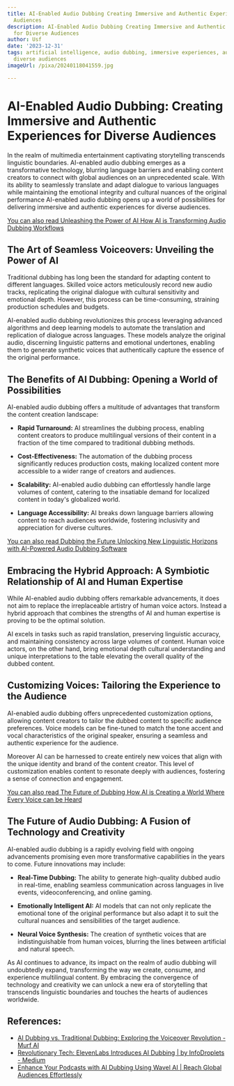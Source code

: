 ```yaml
---
title: AI-Enabled Audio Dubbing Creating Immersive and Authentic Experiences for Diverse
  Audiences
description: AI-Enabled Audio Dubbing Creating Immersive and Authentic Experiences
  for Diverse Audiences
author: Usf
date: '2023-12-31'
tags: artificial intelligence, audio dubbing, immersive experiences, authentic experiences,
  diverse audiences
imageUrl: /pixa/20240118041559.jpg

---
```

# AI-Enabled Audio Dubbing: Creating Immersive and Authentic Experiences for Diverse Audiences

In the realm of multimedia entertainment captivating storytelling transcends  linguistic boundaries. AI-enabled audio dubbing  emerges as a transformative technology, blurring language barriers and enabling content creators to connect with global audiences on an unprecedented scale. With its ability to seamlessly translate and adapt dialogue to various languages  while  maintaining the  emotional integrity  and cultural nuances of the original performance  AI-enabled audio dubbing opens up a world of possibilities for delivering immersive and authentic experiences  for diverse audiences.

[You can also read Unleashing the Power of AI How AI is Transforming Audio Dubbing Workflows](Unleashing%20the%20Power%20of%20AI%20How%20AI%20is%20Transforming%20Audio%20Dubbing%20Workflows)


## The Art of Seamless Voiceovers: Unveiling the Power  of AI

Traditional dubbing has long been the standard for adapting content to  different  languages. Skilled voice actors meticulously record new audio tracks, replicating the original dialogue with cultural sensitivity and emotional depth. However, this process  can be time-consuming, straining production schedules and  budgets.

AI-enabled audio dubbing revolutionizes this process leveraging  advanced algorithms and deep learning models to automate the translation and replication of dialogue across languages. These models analyze the original audio, discerning  linguistic patterns and emotional undertones, enabling them to generate synthetic voices that authentically  capture the essence of the original performance.

## The  Benefits of AI Dubbing: Opening a  World of  Possibilities

AI-enabled audio dubbing offers a multitude of advantages that transform the content creation landscape:

* **Rapid Turnaround:** AI streamlines  the dubbing process, enabling content creators to produce multilingual versions of their  content in  a fraction of the time compared to traditional dubbing methods.

* **Cost-Effectiveness:** The automation  of the dubbing process  significantly reduces  production costs, making localized content more accessible to a wider range of creators  and audiences.

* **Scalability:** AI-enabled audio dubbing can  effortlessly handle large volumes of content, catering to the insatiable  demand for localized content in  today's globalized  world.

* **Language Accessibility:** AI breaks down language barriers allowing content to reach audiences worldwide,  fostering inclusivity and  appreciation for diverse cultures.

[You can also read Dubbing the Future Unlocking New Linguistic Horizons with AI-Powered Audio Dubbing Software](Dubbing%20the%20Future%20Unlocking%20New%20Linguistic%20Horizons%20with%20AI-Powered%20Audio%20Dubbing%20Software)


## Embracing the  Hybrid Approach: A Symbiotic Relationship of AI and Human Expertise

While  AI-enabled audio dubbing offers remarkable  advancements, it does not aim to replace the irreplaceable artistry of human voice actors. Instead a hybrid approach that combines the strengths of AI and human expertise is proving to be the optimal solution.

AI excels in tasks such as rapid translation, preserving linguistic  accuracy,  and maintaining consistency across large volumes of content. Human voice actors, on the other hand, bring emotional depth cultural understanding and unique  interpretations to  the table elevating the overall quality of the  dubbed  content.

## Customizing Voices: Tailoring the Experience to the Audience

AI-enabled audio dubbing offers  unprecedented customization  options, allowing content creators to tailor the dubbed content  to specific audience preferences. Voice models can be fine-tuned to match  the tone accent and vocal characteristics of the original speaker, ensuring a  seamless and authentic  experience for the audience.

Moreover AI can be  harnessed to create entirely new voices that align with  the unique  identity and brand of the content creator. This level of customization enables  content to resonate deeply with audiences, fostering a sense of connection and engagement.

[You can also read The Future of Dubbing How AI is Creating a  World Where Every Voice can be Heard](The%20Future%20of%20Dubbing%20How%20AI%20is%20Creating%20a%20World%20Where%20Every%20Voice%20can%20be%20Heard)


## The Future of Audio Dubbing: A Fusion of Technology  and Creativity

AI-enabled audio dubbing is a rapidly evolving field with ongoing  advancements  promising even  more  transformative capabilities in the years  to come. Future innovations may  include:

* **Real-Time Dubbing:**  The ability to generate  high-quality dubbed audio in real-time, enabling seamless communication across languages in live events, videoconferencing, and online gaming.

* **Emotionally Intelligent AI:** AI models that can not  only replicate the emotional tone of the original performance but also adapt  it to  suit the cultural nuances and sensibilities of the target audience.

* **Neural Voice Synthesis:** The creation of synthetic voices that  are indistinguishable from human voices, blurring the lines between artificial and  natural speech.

As  AI continues to advance, its impact on the realm of audio dubbing will undoubtedly expand, transforming  the way we create, consume, and experience multilingual content. By embracing the convergence of technology  and creativity we can unlock a new era of storytelling that transcends linguistic boundaries and touches  the hearts of audiences worldwide.

## References:
- [AI Dubbing vs. Traditional Dubbing: Exploring the Voiceover Revolution - Murf AI](https://murf.ai/resources/ai-dubbing-vs-traditional-dubbing/)
- [Revolutionary Tech: ElevenLabs Introduces AI Dubbing | by InfoDroplets - Medium](https://medium.com/@infodroplets/revolutionary-tech-elevenlabs-introduces-ai-dubbing-e30864d38628)
- [Enhance Your Podcasts with AI Dubbing Using Wavel AI | Reach Global Audiences Effortlessly](https://wavel.ai/use-case/dub-podcasts-videos)
